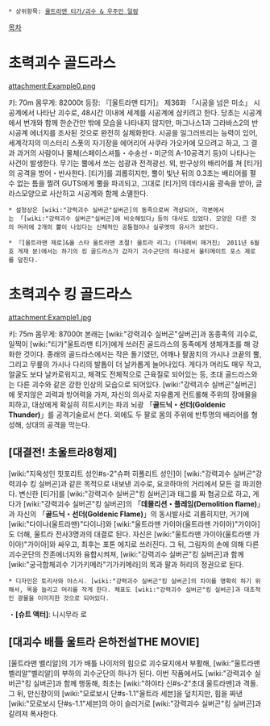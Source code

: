  * 상위항목: [[울트라맨 티가/괴수 & 우주인 일람]]

[[목차]]

= 초력괴수 골드라스 =
attachment:Example0.png

키: 70m 몸무게: 82000t
등장: 『[울트라맨 티가]』 제36화 「시공을 넘은 미소」
시공계에서 나타난 괴수로, 48시간 이내에 세계를 시공계에 삼키려고 한다. 당초는 시공계에서 번개와 함께 한순간만 밖에 모습을 나타내지 않지만, 마그나스1과 그라바스2의 반시공계 에너지를 조사된 것으로 완전히 실체화한다. 시공을 일그러뜨리는 능력이 있어, 세계각지의 미스터리 스폿의 자기장을 에어리어 사쿠라 가오카에 모으려고 하고, 그 결과 과거의 사람이나 물체(스페이스셔틀・수송선・미군의 A-10공격기 등)이 나타나는 사건이 발생한다. 무기는 뿔에서 쏘는 섬광과 전격광선. 외, 반구상의 배리어를 쳐 [티가]의 공격을 방어・반사한다. [티가]를 괴롭히지만, 뿔이 빛난 뒤의 0.3초는 배리어를 펼 수 없는 틈을 찔려 GUTS에게 뿔을 파괴되고, 그대로 [티가]의 데라시움 광속을 받아, 글라스모양으로 사산하고 시공계와 함께 소멸한다. 

 * 설정상은 [wiki:"강력괴수 실버곤"실버곤]의 동족으로써 격상되어, 각본에서는 「[wiki:"강력괴수 실버곤"실버곤]에 비슷해있다」등의 대사도 있었다. 모양은 다른 것의 머리에 2개의 뿔이 나있다는 신체적인 공통점이나 실루엣의 유사가 보인다.

 * 『[울트라맨 제로]&올 스타 울트라맨 초절! 울트라 리그』(『테레비 매거진』 2011년 6월호 게재 분)에서는 하기의 킹 골드라스가 갑자기 괴수군단의 하나로서 울티메이트 포스 제로를 덮친다.

= 초력괴수 킹 골드라스 =
attachment:Example1.jpg

키: 75m 몸무게: 87000t
본래는 [wiki:"강력괴수 실버곤"실버곤]과 동종족의 괴수로, 일찍이 [wiki:"티가"울트라맨 티가]에게 쓰러진 골드라스의 동족에게 생체개조를 해 강화한 것이다. 종래의 골드라스에서는 작은 돌기였던, 어깨나 팔꿈치의 가시나 코끝의 뿔, 그리고 무릎의 가시나 다리의 발톱이 더 날카롭게 늘어나있다. 게다가 머리도 매우 작고, 얼굴도 보다 날카로워지고, 체격도 전체적으로 근육질로 되어있는 등, 초대 골드라스와는 다른 괴수와 같은 강한 인상의 모습으로 되어있다. [wiki:"강력괴수 실버곤"실버곤]에 못지않은 괴력과 방어력을 가져, 자신의 의사로 자유롭게 컨트롤해 주위의 장애물을 피하고, 대상에게 확실히 히트시키는 파괴 뇌광 「'''골드닉・선더(Goldenic Thunder)'''」를 공격기술로서 쓴다. 외에도 두 팔로 몸의 주위에 반투명의 배리어를 형성해, 상대의 공격을 막는다. 

== [대결전! 초울트라8형제] ==
[wiki:"지옥성인 힛포리트 성인#s-2"슈퍼 히폴리트 성인]이 [wiki:"강력괴수 실버곤"강력괴수 킹 실버곤]과 같은 목적으로 내보낸 괴수로, 요코하마의 거리에서 모든 걸 파괴한다. 변신한 [티가]를 [wiki:"강력괴수 실버곤"킹 실버곤]과 태그를 짜 협공으로 하고, 게다가 [wiki:"강력괴수 실버곤"킹 실버곤]의 「'''데몰리션・플레임(Demolition flame)'''」과 자신의 「'''골드닉・선더(Goldenic Flame)'''」의 동시발사로 괴롭히지만, 거기에 [wiki:"다이나(울트라맨)"다이나]와 [wiki:"울트라맨 가이아(울트라맨 가이아)"가이아]도 더해, 울트라 전사3명과의 대결로 된다. 자신은 [wiki:"울트라맨 가이아(울트라맨 가이아)"가이아]와 싸우고, 최후는 포톤 에지로 쓰러진다. 그 뒤, 그림자의 손에 의해 다른 괴수군단의 잔존에너지와 융합시켜져, [wiki:"강력괴수 실버곤"킹 실버곤]과 함께 [wiki:"궁극합체괴수 기가키메라"기가키메라]의 목과 팔과 허리의 정권으로 된다. 

 * 디자인은 토리사와 야스시. [wiki:"강력괴수 실버곤"킹 실버곤]의 차이를 명확히 하기 위해서, 목을 늘리고 머리를 작게 한다. 체표도 [wiki:"강력괴수 실버곤"킹 실버곤]과 대조적인 광물을 이미지한 것으로 되어있다. 

・'''[슈트 액터]''': 니시무라 로

== [대괴수 배틀 울트라 은하전설THE MOVIE] ==
[울트라맨 벨리알]의 기가 배틀 나이저의 힘으로 괴수묘지에서 부활해, [wiki:"울트라맨 벨리알"벨리알]의  부하의 괴수군단의 하나가 된다. 이번 작품에서도 [wiki:"강력괴수 실버곤"킹 실버곤]과 함께 행동해, 최초는 [wiki:"하야타 신#s-2"초대 울트라맨]과 격돌. 그 뒤, 만신창이의 [wiki:"모로보시 단#s-1.1"울트라 세븐]을 덮치지만, 힘을 짜낸 [wiki:"모로보시 단#s-1.1"세븐]의 아이 슬러거로 [wiki:"강력괴수 실버곤"킹 실버곤]과 갈려져 폭사한다.
